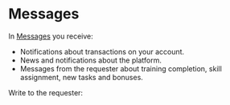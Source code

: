 # Messages

In [Messages](http://toloka.yandex.com/messages) you receive:

- Notifications about transactions on your account.
- News and notifications about the platform.
- Messages from the requester about training completion, skill assignment, new tasks and bonuses.

Write to the requester:
